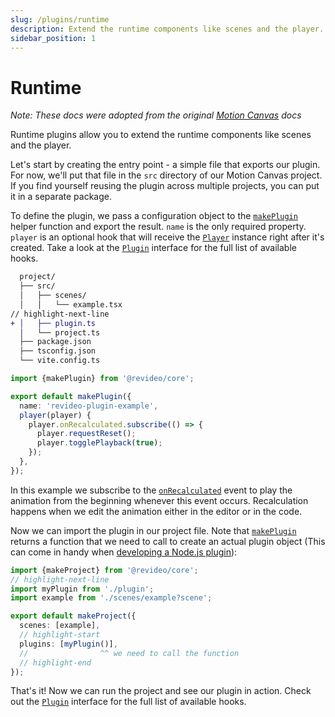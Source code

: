 ```yaml
---
slug: /plugins/runtime
description: Extend the runtime components like scenes and the player.
sidebar_position: 1
---
```


# Runtime

*Note: These docs were adopted from the original [Motion Canvas](https://motioncanvas.io/docs/) docs*

<div className="row margin-bottom--md">
  <div className="col col--6">

Runtime plugins allow you to extend the runtime components like scenes and the
player.

Let's start by creating the entry point - a simple file that exports our plugin.
For now, we'll put that file in the `src` directory of our Motion Canvas
project. If you find yourself reusing the plugin across multiple projects, you
can put it in a separate package.

To define the plugin, we pass a configuration object to the
[`makePlugin`][make-plugin] helper function and export the result. `name` is the
only required property. `player` is an optional hook that will receive the
[`Player`](/api/core/app/Player) instance right after it's created. Take a look
at the [`Plugin`](/api/core/plugin/Plugin) interface for the full list of
available hooks.

  </div>
  <div className="col col--6">

```diff title="Project structure"
  project/
  ├── src/
  │   ├── scenes/
  │   │   └── example.tsx
// highlight-next-line
+ │   ├── plugin.ts
  │   └── project.ts
  ├── package.json
  ├── tsconfig.json
  └── vite.config.ts
```

  </div>
</div>

```ts title="src/plugin.ts"
import {makePlugin} from '@revideo/core';

export default makePlugin({
  name: 'revideo-plugin-example',
  player(player) {
    player.onRecalculated.subscribe(() => {
      player.requestReset();
      player.togglePlayback(true);
    });
  },
});
```

In this example we subscribe to the
[`onRecalculated`](/api/core/app/Player#onRecalculated) event to play the
animation from the beginning whenever this event occurs. Recalculation happens
when we edit the animation either in the editor or in the code.

Now we can import the plugin in our project file. Note that
[`makePlugin`][make-plugin] returns a function that we need to call to create an
actual plugin object (This can come in handy when
[developing a Node.js plugin](/plugins/node#passing-options-to-runtime)):

```ts title="src/project.ts"
import {makeProject} from '@revideo/core';
// highlight-next-line
import myPlugin from './plugin';
import example from './scenes/example?scene';

export default makeProject({
  scenes: [example],
  // highlight-start
  plugins: [myPlugin()],
  //                ^^ we need to call the function
  // highlight-end
});
```

That's it! Now we can run the project and see our plugin in action. Check out
the [`Plugin`][plugin] interface for the full list of available hooks.

[plugin]: /api/core/plugin/Plugin
[make-plugin]: /api/core/plugin#makePlugin
